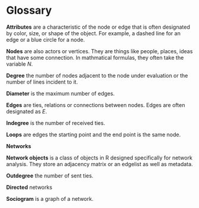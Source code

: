 # Glossary {#glossary}

**Attributes** are a characteristic of the node or edge that is often designated by color, size, or shape of the object. For example, a dashed line for an edge or a blue circle for a node.

**Nodes** are also actors or vertices.  They are things like people, places, ideas that have some connection.  In mathmatical formulas, they often take the variable $N$.

**Degree** the number of nodes adjacent to the node under evaluation or the number of lines incident to it.

**Diameter** is the maximum number of edges.

**Edges** are ties, relations or connections between nodes.  Edges are often designated as $E$.

**Indegree** is the number of received ties.

**Loops** are edges the starting point and the end point is the same node. 

**Networks**

**Network objects** is a class of objects in R designed specifically for network analysis.  They store an adjacency matrix or an edgelist as well as metadata. 

**Outdegree** the number of sent ties.

**Directed** networks 

**Sociogram** is a graph of a network.
